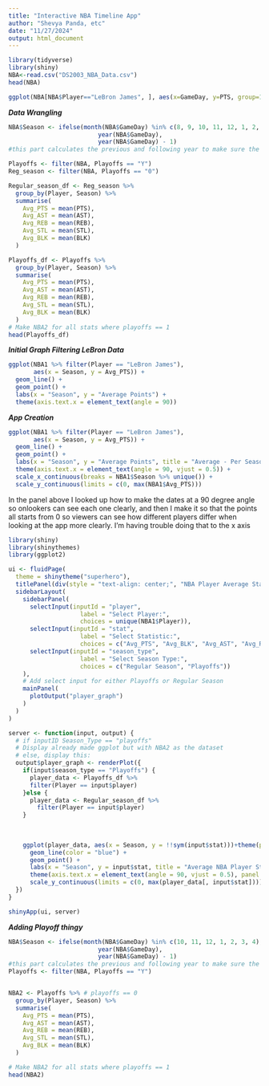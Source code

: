 ```yaml
---
title: "Interactive NBA Timeline App"
author: "Shevya Panda, etc"
date: "11/27/2024"
output: html_document
---
```


```r
library(tidyverse)
library(shiny)
NBA<-read.csv("DS2003_NBA_Data.csv")
head(NBA)
```

```r
ggplot(NBA[NBA$Player=="LeBron James", ], aes(x=GameDay, y=PTS, group=1)) + geom_line()
```

***Data Wrangling***

```r
NBA$Season <- ifelse(month(NBA$GameDay) %in% c(8, 9, 10, 11, 12, 1, 2, 3, 4, 5, 6), 
                         year(NBA$GameDay), 
                         year(NBA$GameDay) - 1) 
#this part calculates the previous and following year to make sure the graph stays in numerical order, I found from a quick google search that the NBA season is from October to April of the following year.

Playoffs <- filter(NBA, Playoffs == "Y")
Reg_season <- filter(NBA, Playoffs == "0")

Regular_season_df <- Reg_season %>%
  group_by(Player, Season) %>%
  summarise(
    Avg_PTS = mean(PTS),
    Avg_AST = mean(AST),
    Avg_REB = mean(REB),
    Avg_STL = mean(STL),
    Avg_BLK = mean(BLK)
  )

Playoffs_df <- Playoffs %>%
  group_by(Player, Season) %>%
  summarise(
    Avg_PTS = mean(PTS),
    Avg_AST = mean(AST),
    Avg_REB = mean(REB),
    Avg_STL = mean(STL),
    Avg_BLK = mean(BLK)
  )
# Make NBA2 for all stats where playoffs == 1
head(Playoffs_df)
```

***Initial Graph Filtering LeBron Data***

```r
ggplot(NBA1 %>% filter(Player == "LeBron James"), 
       aes(x = Season, y = Avg_PTS)) + 
  geom_line() + 
  geom_point() + 
  labs(x = "Season", y = "Average Points") + 
  theme(axis.text.x = element_text(angle = 90))
```

***App Creation***

```r
ggplot(NBA1 %>% filter(Player == "LeBron James"), 
       aes(x = Season, y = Avg_PTS)) + 
  geom_line() + 
  geom_point() + 
  labs(x = "Season", y = "Average Points", title = "Average - Per Season") + 
  theme(axis.text.x = element_text(angle = 90, vjust = 0.5)) + 
  scale_x_continuous(breaks = NBA1$Season %>% unique()) + 
  scale_y_continuous(limits = c(0, max(NBA1$Avg_PTS)))
```

In the panel above I looked up how to make the dates at a 90 degree angle so onlookers can see each one clearly, and then I make it so that the points all starts from 0 so viewers can see how different players differ when looking at the app more clearly. I'm having trouble doing that to the x axis

```r
library(shiny)
library(shinythemes)
library(ggplot2)

ui <- fluidPage(
  theme = shinytheme("superhero"),
  titlePanel(div(style = "text-align: center;", "NBA Player Average Statistics")),
  sidebarLayout(
    sidebarPanel(
      selectInput(inputId = "player", 
                    label = "Select Player:", 
                    choices = unique(NBA1$Player)),
      selectInput(inputId = "stat", 
                    label = "Select Statistic:", 
                    choices = c("Avg_PTS", "Avg_BLK", "Avg_AST", "Avg_REB", "Avg_STL")),
      selectInput(inputId = "season_type", 
                    label = "Select Season Type:", 
                    choices = c("Regular Season", "Playoffs"))
    ),
    # Add select input for either Playoffs or Regular Season
    mainPanel(
      plotOutput("player_graph")
    )
  )
)

server <- function(input, output) {
  # if inputID Season_Type == "playoffs"
  # Display already made ggplot but with NBA2 as the dataset
  # else, display this:
  output$player_graph <- renderPlot({
    if(input$season_type == "Playoffs") {
      player_data <- Playoffs_df %>% 
      filter(Player == input$player)
    }else {
      player_data <- Regular_season_df %>%
        filter(Player == input$player)
    }
    
    
    
    ggplot(player_data, aes(x = Season, y = !!sym(input$stat)))+theme(plot.title = element_text(hjust = 0.5)) + 
      geom_line(color = "blue") + 
      geom_point() + 
      labs(x = "Season", y = input$stat, title = "Average NBA Player Statistics") + 
      theme(axis.text.x = element_text(angle = 90, vjust = 0.5), panel.border = element_rect(fill = NA, color = "red", size = 2)) + 
      scale_y_continuous(limits = c(0, max(player_data[, input$stat])))
  })
}

shinyApp(ui, server)
```

***Adding Playoff thingy***
```r
NBA$Season <- ifelse(month(NBA$GameDay) %in% c(10, 11, 12, 1, 2, 3, 4), 
                         year(NBA$GameDay), 
                         year(NBA$GameDay) - 1) 
#this part calculates the previous and following year to make sure the graph stays in numerical order, I found from a quick google search that the NBA season is from October to April of the following year.
Playoffs <- filter(NBA, Playoffs == "Y")


NBA2 <- Playoffs %>% # playoffs == 0
  group_by(Player, Season) %>%
  summarise(
    Avg_PTS = mean(PTS),
    Avg_AST = mean(AST),
    Avg_REB = mean(REB),
    Avg_STL = mean(STL),
    Avg_BLK = mean(BLK)
  )

# Make NBA2 for all stats where playoffs == 1
head(NBA2)
```

